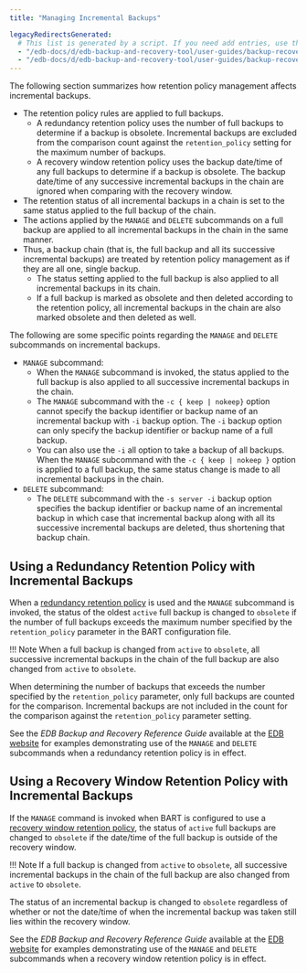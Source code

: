 ```yaml
---
title: "Managing Incremental Backups"

legacyRedirectsGenerated:
  # This list is generated by a script. If you need add entries, use the `legacyRedirects` key.
  - "/edb-docs/d/edb-backup-and-recovery-tool/user-guides/backup-recovery-guide/2.6.1/managing_incremental_backups.html"
  - "/edb-docs/d/edb-backup-and-recovery-tool/user-guides/backup-recovery-guide/latest/managing_incremental_backups.html"
---
```


<div id="managing_incremental_backups" class="registered_link"></div>

The following section summarizes how retention policy management affects incremental backups.

-   The retention policy rules are applied to full backups.
    -   A redundancy retention policy uses the number of full backups to determine if a backup is obsolete. Incremental backups are excluded from the comparison count against the `retention_policy` setting for the maximum number of backups.
    -   A recovery window retention policy uses the backup date/time of any full backups to determine if a backup is obsolete. The backup date/time of any successive incremental backups in the chain are ignored when comparing with the recovery window.
-   The retention status of all incremental backups in a chain is set to the same status applied to the full backup of the chain.
-   The actions applied by the `MANAGE` and `DELETE` subcommands on a full backup are applied to all incremental backups in the chain in the same manner.
-   Thus, a backup chain (that is, the full backup and all its successive incremental backups) are treated by retention policy management as if they are all one, single backup.
    -   The status setting applied to the full backup is also applied to all incremental backups in its chain.
    -   If a full backup is marked as obsolete and then deleted according to the retention policy, all incremental backups in the chain are also marked obsolete and then deleted as well.

The following are some specific points regarding the `MANAGE` and `DELETE` subcommands on incremental backups.

-   `MANAGE` subcommand:
    -   When the `MANAGE` subcommand is invoked, the status applied to the full backup is also applied to all successive incremental backups in the chain.
    -   The `MANAGE` subcommand with the `-c { keep | nokeep}` option cannot specify the backup identifier or backup name of an incremental backup with `-i` backup option. The `-i` backup option can only specify the backup identifier or backup name of a full backup.
    -   You can also use the `-i` all option to take a backup of all backups. When the `MANAGE` subcommand with the `-c { keep | nokeep }` option is applied to a full backup, the same status change is made to all incremental backups in the chain.
-   `DELETE` subcommand:
    -   The `DELETE` subcommand with the `-s server -i` backup option specifies the backup identifier or backup name of an incremental backup in which case that incremental backup along with all its successive incremental backups are deleted, thus shortening that backup chain.

## Using a Redundancy Retention Policy with Incremental Backups

When a [redundancy retention policy](03_setting_the_retention_policy/#redundancy-retention-policy) is used and the `MANAGE` subcommand is invoked, the status of the oldest `active` full backup is changed to `obsolete` if the number of full backups exceeds the maximum number specified by the `retention_policy` parameter in the BART configuration file.

!!! Note
    When a full backup is changed from `active` to `obsolete`, all successive incremental backups in the chain of the full backup are also changed from `active` to `obsolete`.

When determining the number of backups that exceeds the number specified by the `retention_policy` parameter, only full backups are counted for the comparison. Incremental backups are not included in the count for the comparison against the `retention_policy` parameter setting.

See the *EDB Backup and Recovery Reference Guide* available at the [EDB website](/bart/latest/bart_ref/) for examples demonstrating use of the `MANAGE` and `DELETE` subcommands when a redundancy retention policy is in effect.

## Using a Recovery Window Retention Policy with Incremental Backups

If the `MANAGE` command is invoked when BART is configured to use a [recovery window retention policy](03_setting_the_retention_policy/#recovery-window-retention-policy), the status of `active` full backups are changed to `obsolete` if the date/time of the full backup is outside of the recovery window.

!!! Note
    If a full backup is changed from `active` to `obsolete`, all successive incremental backups in the chain of the full backup are also changed from `active` to `obsolete`.

The status of an incremental backup is changed to `obsolete` regardless of whether or not the date/time of when the incremental backup was taken still lies within the recovery window.

See the *EDB Backup and Recovery Reference Guide* available at the [EDB website](/bart/latest/bart_ref/) for examples demonstrating use of the `MANAGE` and `DELETE` subcommands when a recovery window retention policy is in effect.
